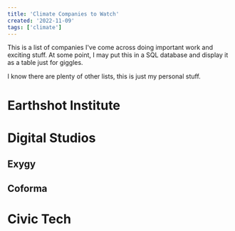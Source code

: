 ```yaml
---
title: 'Climate Companies to Watch'
created: '2022-11-09'
tags: ['climate']
---
```


This is a list of companies I've come across doing important work and exciting stuff. At some point, I may put this in a SQL database and display it as a table just for giggles. 

I know there are plenty of other lists, this is just my personal stuff.



# Earthshot Institute

# Digital Studios
## Exygy
## Coforma

# Civic Tech
## 
## 